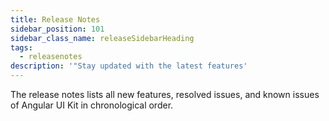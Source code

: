 ```yaml
---
title: Release Notes
sidebar_position: 101
sidebar_class_name: releaseSidebarHeading
tags:
  - releasenotes
description: '"Stay updated with the latest features'
---
```



The release notes lists all new features, resolved issues, and known issues of Angular UI Kit in chronological order.

<ReleaseNotesGenerator noteKey="ui-kit" />

<head>
  <title>Angular UI Kit Release Notes</title>
  <meta name="description" content="Stay updated with the latest features, improvements, and bug fixes in Dyte's Angular UI Kit by checking our Release Notes.">
</head>
